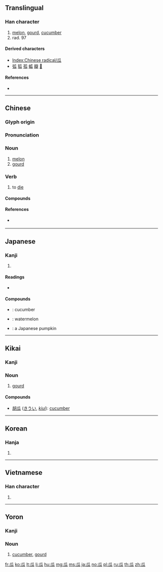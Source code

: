 {{also|爪}}
==Translingual==
{{stroke order|type=animate}}

===Han character===
{{Han char|rn=97|rad=瓜|as=00|sn=5|snj=6|four=72230|canj=HVIO}}

# [[melon]], [[gourd]], [[cucumber]]
# rad. 97

====Derived characters====
* [[Index:Chinese radical/瓜]]
* [[弧]] [[狐]] [[孤]] [[蛌]] [[瓣]] [[𩂡]]

====References====
* {{Han ref|kx=0746.010|dkj=21371|dj=1154.140|hdz=42654.010|uh=74DC|ud=29916|bh=A5CA|bd=42442}}

----

==Chinese==
{{zh-forms}}

===Glyph origin===
{{Han etyl}}

===Pronunciation===
{{zh-pron
|m=guā
|c=gwaa1
|h=pfs=kôa
|mn=koe/koa
|mn_note=koe - vernacular, koa - literary
|w=
|mc=y
|oc=y
|cat=n
}}

===Noun===
{{zh-noun}}

# [[melon]]
# [[gourd]]

===Verb===
{{zh-verb}}
# {{lb|zh|Cantonese|_|slang|humorous}} to [[die]]

====Compounds====
{{der3
| {{zh-l|西瓜}}
| {{zh-l|瓜蒂}}
| {{zh-l|瓜分}}
| {{zh-l|瓜李之嫌}}
| {{zh-l|瓜連}}
| {{zh-l|瓜紐}}, {{zh-l|瓜紐兒}}
| {{zh-l|瓜農}}
| {{zh-l|瓜皮帽}}, {{zh-l|瓜皮帽兒}}
| {{zh-l|瓜剖豆分}}
| {{zh-l|瓜仁}}, {{zh-l|瓜仁兒}}
| {{zh-l|瓜熟蒂落}}
| {{zh-l|瓜藤}}
| {{zh-l|瓜田李下}}
| {{zh-l|瓜條}}
| {{zh-l|瓜蔓}}
| {{zh-l|瓜子}}, {{zh-l|瓜子兒}}
| {{zh-l|瓜子臉}}
| {{zh-l|佛手瓜}}
| {{zh-l|南瓜}}
}}

====References====
* {{qualifier|Min Nan}} {{thcwd|1847}}

----

==Japanese==

===Kanji===
{{ja-kanji|grade=|rs=瓜00}}

# {{defn|lang=ja|sort=瓜00}}

====Readings====
* {{ja-readings|on=[[か]] (ka)|kun=[[うり]] (uri)}}

====Compounds====
* {{ja-l|胡瓜|きゅうり|kyūri}}: cucumber
* {{ja-l|西瓜|すいか|suika}}: watermelon
* {{ja-l|南瓜|かぼちゃ|kabocha}}: a Japanese pumpkin

----

==Kikai==
{{attention|kzg}}

===Kanji===
{{head|kzg|kanji|hiragana|うい|romaji|ui}}

===Noun===
{{head|kzg|noun|hiragana|うい|romaji|ui}}

# [[gourd]]

====Compounds====
{{top2}}
* [[胡瓜]] ([[きうい]], ''[[kiui]]''): [[cucumber]]
{{bottom}}

----

==Korean==

===Hanja===
{{ko-hanja|hangeul=[[과]]|eumhun=|rv=gwa|mr=kwa|y=kwa}}

# {{defn|lang=ko|sort=瓜00}}

----

==Vietnamese==

===Han character===
{{vi-hantu|[[qua]], [[dưa]]|rs=瓜00}}

# {{defn|lang=vi|sort=瓜00}}

----

==Yoron==
{{attention|yox}}

===Kanji===
{{head|yox|kanji|hiragana|うい|romaji|ui}}

===Noun===
{{head|yox|noun|hiragana|うい|romaji|ui}}

# [[cucumber]], [[gourd]]

[[Category:CJKV radicals| ]]

[[fr:瓜]]
[[ko:瓜]]
[[lt:瓜]]
[[li:瓜]]
[[hu:瓜]]
[[mg:瓜]]
[[ms:瓜]]
[[ja:瓜]]
[[no:瓜]]
[[pl:瓜]]
[[ru:瓜]]
[[th:瓜]]
[[zh:瓜]]